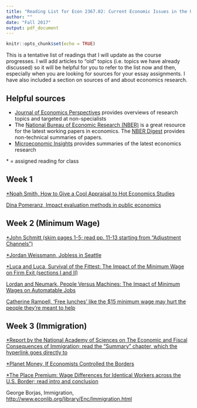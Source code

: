 ```yaml
---
title: "Reading List for Econ 2367.02: Current Economic Issues in the U.S."
author: ""
date: "Fall 2017"
output: pdf_document
---
```


```r
knitr::opts_chunk$set(echo = TRUE)
```

This is a tentative list of readings that I will update as the course progresses. I will add articles to "old" topics (i.e. topics we have already discussed) so it will be helpful for you to refer to the list now and then, especially when you are looking for sources for your essay assignments. I have also included a section on sources of and about economics research. 

## Helpful sources

- [Journal of Economics Perspectives](https://www.aeaweb.org/journals/jep/about-jep) provides overviews of research topics and targeted at non-specialists
- The [National Bureau of Economic Research (NBER)](www.nber.org) is a great resource for the latest working papers in economics. The [NBER Digest](http://www.nber.org/digest/) provides non-technical summaries of papers. 
- [Microeconomic Insights](http://microeconomicinsights.org/) provides summaries of the latest economics research

\* = assigned reading for class

## Week 1

[\*Noah Smith, How to Give a Cool Appraisal to Hot Economics Studies](https://www.bloomberg.com/view/articles/2017-03-21/how-to-give-a-cool-appraisal-to-hot-economics-studies)

[Dina Pomeranz, Impact evaluation methods in public economics](https://www.zora.uzh.ch/id/eprint/136558/1/Pomeranz_Impact-Evaluation-Methods-final.pdf)

## Week 2 (Minimum Wage)

[\*John Schmitt (skim pages 1-5; read pp. 11-13 starting from "Adjustment Channels")](http://cepr.net/documents/publications/min-wage-2013-02.pdf)

[\*Jordan Weissmann, Jobless in Seattle](http://www.slate.com/articles/business/moneybox/2014/05/seattle_might_raise_its_minimum_wage_to_15_this_is_not_a_good_idea.html)

[\*Luca and Luca, Survival of the Fittest: The Impact of the Minimum Wage on Firm Exit (sections I and II)](http://www.hbs.edu/faculty/Publication%20Files/MW_Exit_7a89f82f-b2fa-42f2-9a0e-f8a61e95b679.pdf)

[Lordan and Neumark, People Versus Machines: The Impact of Minimum Wages on Automatable Jobs](http://nber.org/papers/w23667)

[Catherine Rampell, 'Free lunches' like the $15 minimum wage may hurt the people they’re meant to help](https://www.washingtonpost.com/opinions/free-lunches-like-the-15-minimum-wage-may-hurt-the-people-theyre-meant-to-help/2017/08/07/d55e8476-7bad-11e7-9d08-b79f191668ed_story.html)

## Week 3 (Immigration)

[\*Report by the National Academy of Sciences on The Economic and Fiscal Consequences of Immigration; read the "Summary" chapter, which the hyperlink goes directly to](https://www.nap.edu/read/23550/chapter/2)

[\*Planet Money, If Economists Controlled the Borders](http://www.npr.org/blogs/money/2014/04/02/298383246/episode-436-if-economists-controlled-the-borders)

[\*The Place Premium: Wage Differences for Identical Workers across the U.S. Border; read intro and conclusion](https://www.cgdev.org/sites/default/files/16352_file_CMP_place_premium_148.pdf)

George Borjas, Immigration, [http://www.econlib.org/library/Enc/Immigration.html](http://www.econlib.org/library/Enc/Immigration.html)

<!--
## Week 4 ()

## Week 12 (Matching)

Econtalk, Alvin Roth on Matching Markets (listen up to 34:19 on kidney exchange) [http://www.econtalk.org/archives/2015/07/alvin_roth_on_m.html](http://www.econtalk.org/archives/2015/07/alvin_roth_on_m.html)
-->